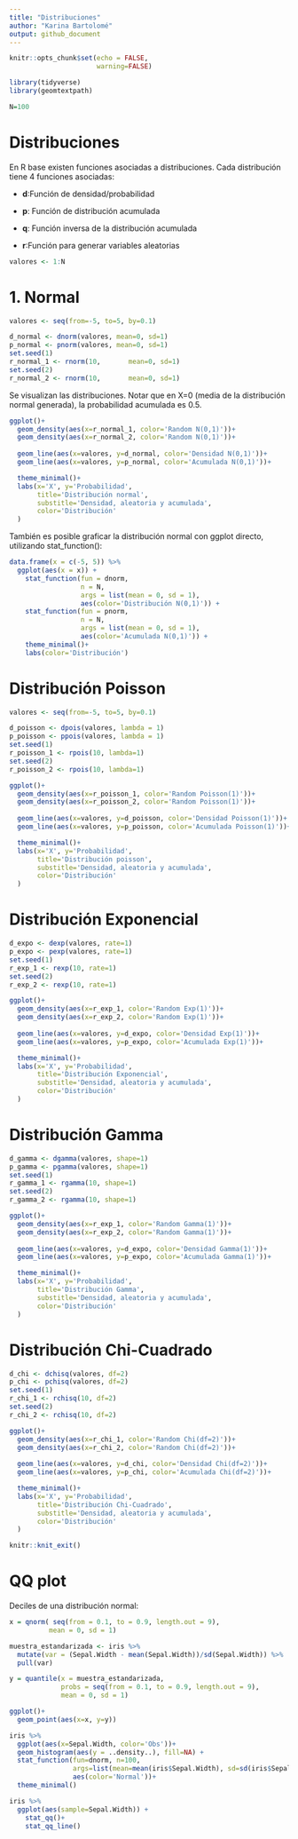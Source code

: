 ```yaml
---
title: "Distribuciones"
author: "Karina Bartolomé"
output: github_document
---
```


```r
knitr::opts_chunk$set(echo = FALSE,
                      warning=FALSE)
```


```r
library(tidyverse)
library(geomtextpath)
```

```r
N=100
```


# Distribuciones

En R base existen funciones asociadas a distribuciones. Cada distribución tiene 4 funciones asociadas: 

- **d**:Función de densidad/probabilidad

- **p**: Función de distribución acumulada

- **q**: Función inversa de la distribución acumulada

- **r**:Función para generar variables aleatorias


```r
valores <- 1:N
```


# 1. Normal

```r
valores <- seq(from=-5, to=5, by=0.1)

d_normal <- dnorm(valores, mean=0, sd=1)
p_normal <- pnorm(valores, mean=0, sd=1)
set.seed(1)
r_normal_1 <- rnorm(10,       mean=0, sd=1)
set.seed(2)
r_normal_2 <- rnorm(10,       mean=0, sd=1)
```

Se visualizan las distribuciones. Notar que en X=0 (media de la distribución normal generada), la probabilidad acumulada es 0.5. 

```r
ggplot()+
  geom_density(aes(x=r_normal_1, color='Random N(0,1)'))+
  geom_density(aes(x=r_normal_2, color='Random N(0,1)'))+
  
  geom_line(aes(x=valores, y=d_normal, color='Densidad N(0,1)'))+
  geom_line(aes(x=valores, y=p_normal, color='Acumulada N(0,1)'))+

  theme_minimal()+
  labs(x='X', y='Probabilidad', 
       title='Distribución normal',
       substitle='Densidad, aleatoria y acumulada',
       color='Distribución'
  )
```


También es posible graficar la distribución normal con ggplot directo, utilizando stat_function():

```r
data.frame(x = c(-5, 5)) %>% 
  ggplot(aes(x = x)) +
    stat_function(fun = dnorm, 
                  n = N, 
                  args = list(mean = 0, sd = 1), 
                  aes(color='Distribución N(0,1)')) + 
    stat_function(fun = pnorm, 
                  n = N, 
                  args = list(mean = 0, sd = 1), 
                  aes(color='Acumulada N(0,1)')) + 
    theme_minimal()+
    labs(color='Distribución')
```


# Distribución Poisson

```r
valores <- seq(from=-5, to=5, by=0.1)

d_poisson <- dpois(valores, lambda = 1)
p_poisson <- ppois(valores, lambda = 1)
set.seed(1)
r_poisson_1 <- rpois(10, lambda=1)
set.seed(2)
r_poisson_2 <- rpois(10, lambda=1)
```


```r
ggplot()+
  geom_density(aes(x=r_poisson_1, color='Random Poisson(1)'))+
  geom_density(aes(x=r_poisson_2, color='Random Poisson(1)'))+
  
  geom_line(aes(x=valores, y=d_poisson, color='Densidad Poisson(1)'))+
  geom_line(aes(x=valores, y=p_poisson, color='Acumulada Poisson(1)'))+

  theme_minimal()+
  labs(x='X', y='Probabilidad', 
       title='Distribución poisson',
       substitle='Densidad, aleatoria y acumulada',
       color='Distribución'
  )
```


# Distribución Exponencial

```r
d_expo <- dexp(valores, rate=1)
p_expo <- pexp(valores, rate=1)
set.seed(1)
r_exp_1 <- rexp(10, rate=1)
set.seed(2)
r_exp_2 <- rexp(10, rate=1)
```


```r
ggplot()+
  geom_density(aes(x=r_exp_1, color='Random Exp(1)'))+
  geom_density(aes(x=r_exp_2, color='Random Exp(1)'))+
  
  geom_line(aes(x=valores, y=d_expo, color='Densidad Exp(1)'))+
  geom_line(aes(x=valores, y=p_expo, color='Acumulada Exp(1)'))+

  theme_minimal()+
  labs(x='X', y='Probabilidad', 
       title='Distribución Exponencial',
       substitle='Densidad, aleatoria y acumulada',
       color='Distribución'
  )
```


# Distribución Gamma

```r
d_gamma <- dgamma(valores, shape=1)
p_gamma <- pgamma(valores, shape=1)
set.seed(1)
r_gamma_1 <- rgamma(10, shape=1)
set.seed(2)
r_gamma_2 <- rgamma(10, shape=1)
```

```r
ggplot()+
  geom_density(aes(x=r_exp_1, color='Random Gamma(1)'))+
  geom_density(aes(x=r_exp_2, color='Random Gamma(1)'))+
  
  geom_line(aes(x=valores, y=d_expo, color='Densidad Gamma(1)'))+
  geom_line(aes(x=valores, y=p_expo, color='Acumulada Gamma(1)'))+

  theme_minimal()+
  labs(x='X', y='Probabilidad', 
       title='Distribución Gamma',
       substitle='Densidad, aleatoria y acumulada',
       color='Distribución'
  )
```


# Distribución Chi-Cuadrado

```r
d_chi <- dchisq(valores, df=2)
p_chi <- pchisq(valores, df=2)
set.seed(1)
r_chi_1 <- rchisq(10, df=2)
set.seed(2)
r_chi_2 <- rchisq(10, df=2)
```

```r
ggplot()+
  geom_density(aes(x=r_chi_1, color='Random Chi(df=2)'))+
  geom_density(aes(x=r_chi_2, color='Random Chi(df=2)'))+
  
  geom_line(aes(x=valores, y=d_chi, color='Densidad Chi(df=2)'))+
  geom_line(aes(x=valores, y=p_chi, color='Acumulada Chi(df=2)'))+

  theme_minimal()+
  labs(x='X', y='Probabilidad', 
       title='Distribución Chi-Cuadrado',
       substitle='Densidad, aleatoria y acumulada',
       color='Distribución'
  )
```


```r
knitr::knit_exit()
```











# QQ plot

Deciles de una distribución normal:

```r
x = qnorm( seq(from = 0.1, to = 0.9, length.out = 9), 
          mean = 0, sd = 1)
```

```r
muestra_estandarizada <- iris %>% 
  mutate(var = (Sepal.Width - mean(Sepal.Width))/sd(Sepal.Width)) %>% 
  pull(var)
```

```r
y = quantile(x = muestra_estandarizada, 
             probs = seq(from = 0.1, to = 0.9, length.out = 9), 
             mean = 0, sd = 1)
```

```r
ggplot()+
  geom_point(aes(x=x, y=y))
```



```r
iris %>% 
  ggplot(aes(x=Sepal.Width, color='Obs'))+
  geom_histogram(aes(y = ..density..), fill=NA) +
  stat_function(fun=dnorm, n=100, 
                args=list(mean=mean(iris$Sepal.Width), sd=sd(iris$Sepal.Width)),
                aes(color='Normal'))+
  theme_minimal()
```

```r
iris %>% 
  ggplot(aes(sample=Sepal.Width)) +
    stat_qq()+
    stat_qq_line()
```








